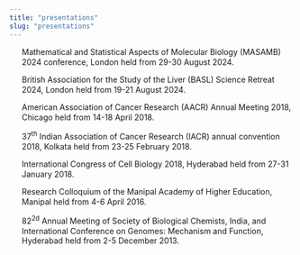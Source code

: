 ```yaml
---
title: "presentations"
slug: "presentations"
---
```


::: {.justify-text}
<p style="text-indent: -22px; margin-left: 22px;">
<img src="images/presentation.png" style="width:16px; height:16px; margin-right:6px; vertical-align:middle;" />Mathematical and Statistical Aspects of Molecular Biology (MASAMB) 2024 conference, London held from 29-30 August 2024. \
</p>

<p style="text-indent: -22px; margin-left: 22px;">
<img src="images/presentation.png" style="width:16px; height:16px; margin-right:6px; vertical-align:middle;" />British Association for the Study of the Liver (BASL) Science Retreat 2024, London held from 19-21 August 2024.\
</p>

<p style="text-indent: -22px; margin-left: 22px;">
<img src="images/presentation.png" style="width:16px; height:16px; margin-right:6px; vertical-align:middle;" />American Association of Cancer Research (AACR) Annual Meeting 2018, Chicago held from 14-18 April 2018.\
</p>

<p style="text-indent: -22px; margin-left: 22px;">
<img src="images/presentation.png" style="width:16px; height:16px; margin-right:6px; vertical-align:middle;" />37<sup>th</sup> Indian Association of Cancer Research (IACR) annual convention 2018, Kolkata held from 23-25 February 2018.\
</p>

<p style="text-indent: -22px; margin-left: 22px;">
<img src="images/presentation.png" style="width:16px; height:16px; margin-right:6px; vertical-align:middle;" />International Congress of Cell Biology 2018, Hyderabad held from 27-31 January 2018.\
</p>

<p style="text-indent: -22px; margin-left: 22px;">
<img src="images/presentation.png" style="width:16px; height:16px; margin-right:6px; vertical-align:middle;" />Research Colloquium of the Manipal Academy of Higher Education, Manipal held from 4-6 April 2016.\
</p>

<p style="text-indent: -22px; margin-left: 22px;">
<img src="images/presentation.png" style="width:16px; height:16px; margin-right:6px; vertical-align:middle;" />82<sup>2d</sup> Annual Meeting of Society of Biological Chemists, India, and International Conference on Genomes: Mechanism and Function, Hyderabad held from 2-5 December 2013.\
</p>
:::